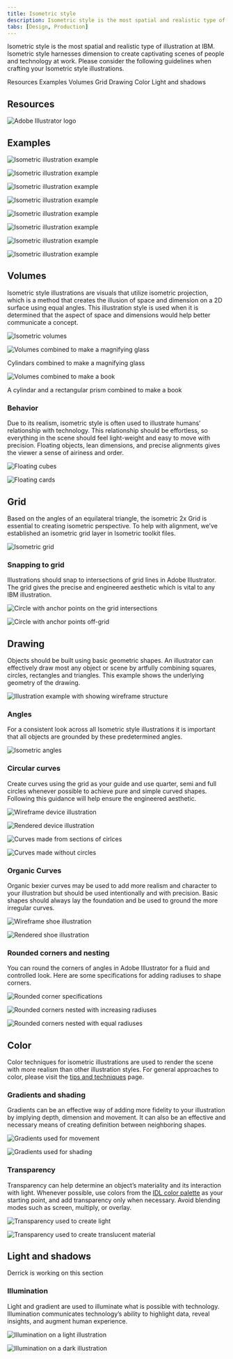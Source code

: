 ```yaml
---
title: Isometric style
description: Isometric style is the most spatial and realistic type of illustration at IBM. Isometric style harnesses dimension to create captivating scenes of people and technology at work. Please consider the following guidelines when crafting your Isometric style illustrations.
tabs: [Design, Production]
---
```


<PageDescription>

Isometric style is the most spatial and realistic type of illustration at IBM. Isometric style harnesses dimension to create captivating scenes of people and technology at work. Please consider the following guidelines when crafting your Isometric style illustrations.

</PageDescription>

<AnchorLinks>
  <AnchorLink>Resources</AnchorLink>
  <AnchorLink>Examples</AnchorLink>
  <AnchorLink>Volumes</AnchorLink>
  <AnchorLink>Grid</AnchorLink>
  <AnchorLink>Drawing</AnchorLink>
  <AnchorLink>Color</AnchorLink>
  <AnchorLink>Light and shadows</AnchorLink>
</AnchorLinks>

## Resources

<Row className="resource-card-group">
<Column colMd={4} colLg={4} noGutterSm>
    <ResourceCard
      subTitle="Isometric style starter kit"
      aspectRatio="2:1"
      href="https://github.com/carbon-design-system/carbon/raw/master/packages/pictograms/master/pictogram-master.ai"
      actionIcon="download"
      >

![Adobe Illustrator logo](../images/illustrator.png)

  </ResourceCard>
</Column>
</Row>

## Examples

![Isometric illustration example](./images/isometric-style/Gallery1.png)

<Row>
<Column colMd={4} colLg={4}>

![Isometric illustration example](./images/isometric-style/Gallery2.png)

</Column>
<Column colMd={4} colLg={4}>

![Isometric illustration example](./images/isometric-style/Gallery3.png)

</Column>
<Column colMd={4} colLg={4}>

![Isometric illustration example](./images/isometric-style/Gallery4.png)

</Column>
</Row>

![Isometric illustration example](./images/isometric-style/Gallery5.png)

<Row>
<Column colMd={4} colLg={4}>

![Isometric illustration example](./images/isometric-style/Gallery6.png)

</Column>
<Column colMd={4} colLg={4}>

![Isometric illustration example](./images/isometric-style/Gallery7.png)

</Column>
<Column colMd={4} colLg={4}>

![Isometric illustration example](./images/isometric-style/Gallery8.png)

</Column>
</Row>

## Volumes

Isometric style illustrations are visuals that utilize isometric projection, which is a method that creates the illusion of space and dimension on a 2D surface using equal angles. This illustration style is used when it is determined that the aspect of space and dimensions would help better communicate a concept.

![Isometric volumes](./images/isometric-style/Volumes.png)

<Row>
<Column colMd={4} colLg={4}>

![Volumes combined to make a magnifying glass](./images/isometric-style/Volumes_Example1.svg)

<Caption>Cylindars combined to make a magnifying glass</Caption>

</Column>
<Column colMd={4} colLg={4}>

![Volumes combined to make a book](./images/isometric-style/Volumes_Example2.svg)

<Caption>A cylindar and a rectangular prism combined to make a book</Caption>

</Column>
</Row>

### Behavior

Due to its realism, isometric style is often used to illustrate humans’ relationship with technology. This relationship should be effortless, so everything in the scene should feel light-weight and easy to move with precision. Floating objects, lean dimensions, and precise alignments gives the viewer a sense of airiness and order.

<Row>
<Column colMd={4} colLg={4}>

![Floating cubes](./images/isometric-style/Behavior1.png)

</Column>
<Column colMd={4} colLg={4}>

![Floating cards](./images/isometric-style/Behavior2.png)

</Column>
</Row>

## Grid

Based on the angles of an equilateral triangle, the isometric 2x Grid is essential to creating isometric perspective. To help with alignment, we’ve established an isometric grid layer in Isometric toolkit files.

![Isometric grid](./images/isometric-style/IsometricGrid.svg)

### Snapping to grid

Illustrations should snap to intersections of grid lines in Adobe Illustrator. The grid gives the precise and engineered aesthetic which is vital to any IBM illustration.

<Row>
<Column colMd={4} colLg={4}>
<DoDontExample type="do" caption="Ensure anchor points are snapped to the isometric grid whenever possible.">

![Circle with anchor points on the grid intersections](./images/isometric-style/Snapping_Do.svg)

</DoDontExample>
</Column>
<Column colMd={4} colLg={4}>
<DoDontExample type="dont" caption="Don’t place anchor points off-grid unless absolutely necessary.">

![Circle with anchor points off-grid](./images/isometric-style/Snapping_Dont.svg)

</DoDontExample>
</Column>
</Row>

## Drawing

Objects should be built using basic geometric shapes. An illustrator can effectively draw most any object or scene by artfully combining squares, circles, rectangles and triangles. This example shows the underlying geometry of the drawing.

![Illustration example with showing wireframe structure](./images/isometric-style/Drawing.svg)

### Angles

For a consistent look across all Isometric style illustrations it is important that all objects are grounded by these predetermined angles.

![Isometric angles](./images/isometric-style/Angles.png)

### Circular curves

Create curves using the grid as your guide and use quarter, semi and full circles whenever possible to achieve pure and simple curved shapes. Following this guidance will help ensure the engineered aesthetic.

<Row>
<Column colMd={4} colLg={6}>

![Wireframe device illustration](./images/isometric-style/CircularCurves1.svg)

</Column>
<Column colMd={4} colLg={6}>

![Rendered device illustration](./images/isometric-style/CircularCurves2.svg)

</Column>
</Row>
<Row>
<Column colMd={4} colLg={4}>
<DoDontExample type="do" caption="Clear and regular curves should be used when possible.">

![Curves made from sections of cirlces](./images/isometric-style/Snapping_Do.svg)

</DoDontExample>
</Column>
<Column colMd={4} colLg={4}>
<DoDontExample type="dont" caption="Avoid the use of irregular curves when they are not required.">

![Curves made without circles](./images/isometric-style/Snapping_Dont.svg)

</DoDontExample>
</Column>
</Row>

### Organic Curves

Organic bexier curves may be used to add more realism and character to your illustration but should be used intentionally and with precision. Basic shapes should always lay the foundation and be used to ground the more irregular curves.

<Row>
<Column colMd={4} colLg={6}>

![Wireframe shoe illustration](./images/isometric-style/OrganicCurves1.svg)

</Column>
<Column colMd={4} colLg={6}>

![Rendered shoe illustration](./images/isometric-style/OrganicCurves2.svg)

</Column>
</Row>

### Rounded corners and nesting

You can round the corners of angles in Adobe Illustrator for a fluid and controlled look. Here are some specifications for adding radiuses to shape corners.

![Rounded corner specifications](./images/isometric-style/RoundedCorners.svg)

<Row>
<Column colMd={4} colLg={4}>
<DoDontExample type="do" caption="Nested curves should remain equally spaced with increasing radius.">

![Rounded corners nested with increasing radiuses](./images/isometric-style/RoundedCorners_Do.svg)

</DoDontExample>
</Column>

<Column colMd={4} colLg={4}>
<DoDontExample type="dont" caption="Avoid nesting curves with equal radiuses.">

![Rounded corners nested with equal radiuses](./images/isometric-style/RoundedCorners_Dont.svg)

</DoDontExample>
</Column>
</Row>

## Color

Color techniques for isometric illustrations are used to render the scene with more realism than other illustration styles. For general approaches to color, please visit the [tips and techniques](/illustration/tips-and-techniques) page.

### Gradients and shading

Gradients can be an effective way of adding more fidelity to your illustration by implying depth, dimension and movement. It can also be an effective and necessary means of creating definition between neighboring shapes.

<Row>
<Column colMd={4} colLg={4}>

![Gradients used for movement](./images/isometric-style/Gradients1.svg)

</Column>

<Column colMd={4} colLg={4}>

![Gradients used for shading](./images/isometric-style/Gradients2.svg)

</Column>
</Row>

### Transparency

Transparency can help determine an object’s materiality and its interaction with light. Whenever possible, use colors from the [IDL color palette](/color) as your starting point, and add transparency only when necessary. Avoid blending modes such as screen, multiply, or overlay.

<Row>
<Column colMd={4} colLg={4}>

![Transparency used to create light](./images/isometric-style/Transparency1.svg)

</Column>

<Column colMd={4} colLg={4}>

![Transparency used to create translucent material](./images/isometric-style/Transparency2.png)

</Column>
</Row>

## Light and shadows

Derrick is working on this section

### Illumination

Light and gradient are used to illuminate what is possible with technology. Illumination communicates technology’s ability to highlight data, reveal insights, and augment human experience.

<Row>
<Column colMd={4} colLg={4}>

![Illumination on a light illustration](./images/isometric-style/Illumination1.png)

</Column>

<Column colMd={4} colLg={4}>

![Illumination on a dark illustration](./images/isometric-style/Illumination2.png)

</Column>
</Row>
